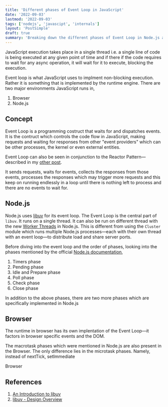 ```yaml
---
title: 'Different phases of Event Loop in JavaScript'
date: '2022-09-03'
lastmod: '2022-09-03'
tags: ['nodejs', 'javascipt', 'internals']
layout: 'PostSimple'
draft: true
summary: 'Breaking down the different phases of Event Loop in Node.js and Browser'
---
```


JavaScript execution takes place in a single thread i.e. a single line of code is being executed at any given point of time and if there if the code requires to wait for any async operation, it will wait for it to execute, blocking the execution.

Event loop is what JavaScript uses to implment non-blocking execution. Rather it is something that is implemented by the runtime engine. There are two major environments JavaScript runs in,

1. Browser
2. Node.js

## Concept

Event Loop is a programming costruct that waits for and dispatches events. It is the contruct which controls the code flow in JavaScript, making requests and waiting for responses from other "event providers" which can be other processes, the kernel or even external entities.

Event Loop can also be seen in conjunction to the Reactor Pattern—described in my [other post](/blog/nodejs-reactor-pattern).

It sends requests, waits for events, collects the responses from those events, processes the responses which may trigger more requests and this keep on running endlessly in a loop until there is nothing left to process and there are no events to wait for.

## Node.js

Node.js uses [libuv](https://github.com/libuv/libuv) for its event loop. The Event Loop is the central part of `libuv`. It runs on a single thread. It can also be run on different thread with the new [Worker Threads](https://nodejs.org/api/worker_threads.html) in Node.js. This is different from using the `Cluster` module which runs multiple Node.js processes—each with their own thread with an event loop—to distribute load and share server ports.

Before diving into the event loop and the order of phases, looking into the phases mentioned by the official [Node.js documentation](https://nodejs.org/en/docs/guides/event-loop-timers-and-nexttick/#event-loop-explained),

1. Timers phase
2. Pending phase
3. Idle and Prepare phase
4. Poll phase
5. Check phase
6. Close phase

In addition to the above phases, there are two more phases which are specifically implemented in Node.js

## Browser

The runtime in browser has its own implentation of the Event Loop—it factors in browser specific events and the DOM.

The macrotask phases which were mentioned in Node.js are also present in the Browser. The only difference lies in the microtask phases. Namely, instead of nextTick, setImmediate

Browser

## References

1. [An Introduction to libuv](https://nikhilm.github.io/uvbook/index.html)
2. [libuv - Design Overview](http://docs.libuv.org/en/v1.x/design.html)
